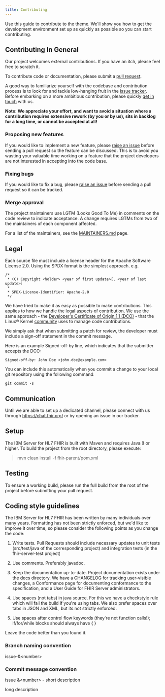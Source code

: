 ```yaml
---
title: Contributing
---
```


<PageDescription>

Use this guide to contribute to the theme. We'll show you how to get the development environment set up as quickly as possible so you can start contributing.

</PageDescription>

## Contributing In General
Our project welcomes external contributions. If you have an itch, please feel
free to scratch it.

To contribute code or documentation, please submit a [pull request](https://github.com/ibm/fhir/pulls).

A good way to familiarize yourself with the codebase and contribution process is
to look for and tackle low-hanging fruit in the [issue tracker](https://github.com/ibm/fhir/issues).
Before embarking on a more ambitious contribution, please quickly [get in touch](#communication) with us.

**Note: We appreciate your effort, and want to avoid a situation where a contribution
requires extensive rework (by you or by us), sits in backlog for a long time, or
cannot be accepted at all!**

### Proposing new features

If you would like to implement a new feature, please [raise an issue](https://github.com/ibm/fhir/issues)
before sending a pull request so the feature can be discussed. This is to avoid
you wasting your valuable time working on a feature that the project developers
are not interested in accepting into the code base.

### Fixing bugs

If you would like to fix a bug, please [raise an issue](https://github.com/ibm/fhir/issues) before sending a
pull request so it can be tracked.

### Merge approval

The project maintainers use LGTM (Looks Good To Me) in comments on the code
review to indicate acceptance. A change requires LGTMs from two of the
maintainers of each component affected.

For a list of the maintainers, see the [MAINTAINERS.md](MAINTAINERS.md) page.

## Legal

Each source file must include a license header for the Apache
Software License 2.0. Using the SPDX format is the simplest approach.
e.g.

```
/*
 * (C) Copyright <holder> <year of first update>[, <year of last update>]
 *
 * SPDX-License-Identifier: Apache-2.0
 */
```

We have tried to make it as easy as possible to make contributions. This
applies to how we handle the legal aspects of contribution. We use the
same approach - the [Developer's Certificate of Origin 1.1 (DCO)](https://github.com/hyperledger/fabric/blob/master/docs/source/DCO1.1.txt) - that the Linux® Kernel [community](https://elinux.org/Developer_Certificate_Of_Origin)
uses to manage code contributions.

We simply ask that when submitting a patch for review, the developer
must include a sign-off statement in the commit message.

Here is an example Signed-off-by line, which indicates that the
submitter accepts the DCO:

```
Signed-off-by: John Doe <john.doe@example.com>
```

You can include this automatically when you commit a change to your
local git repository using the following command:

```
git commit -s
```

## Communication
Until we are able to set up a dedicated channel, please connect with us through https://chat.fhir.org/ or by opening an issue in our tracker.

## Setup
The IBM Server for HL7 FHIR is built with Maven and requires Java 8 or higher.  To build the project from the root directory, please execute:

> mvn clean install -f fhir-parent/pom.xml

## Testing
To ensure a working build, please run the full build from the root of the project before submitting your pull request.

## Coding style guidelines
The IBM Server for HL7 FHIR has been written by many individuals over many years. Formatting has not been strictly enforced, but we'd like to improve it over time, so please consider the following points as you change the code:

1. Write tests. Pull Requests should include necessary updates to unit tests (src/test/java of the corresponding project) and integration tests (in the fhir-server-test project)

2. Use comments. Preferably javadoc.

3. Keep the documentation up-to-date. Project documentation exists under the docs directory. We have a CHANGELOG for tracking user-visible changes, a Conformance page for documenting conformance to the specification, and a User Guide for FHIR Server administrators.

4. Use spaces (not tabs) in java source. For this we have a checkstyle rule which will fail the build if you're using tabs. We also prefer spaces over tabs in JSON and XML, but its not strictly enforced.

5. Use spaces after control flow keywords (they're not function calls!); if/for/while blocks should always have { }

Leave the code better than you found it.

### Branch naming convention

issue-&amp;&lt;number&gt;

### Commit message convention

issue &amp;&lt;number&gt; - short description

long description
